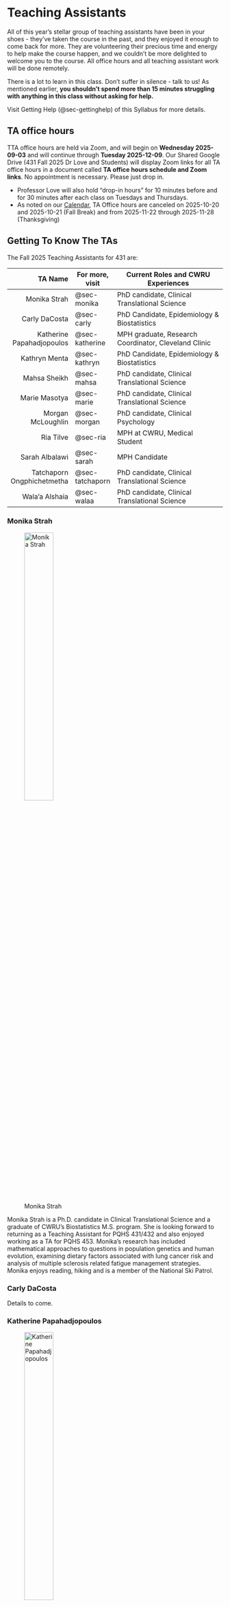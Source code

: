 # Teaching Assistants {#sec-teachingassistants}

All of this year's stellar group of teaching assistants have been in your shoes - they've taken the course in the past, and they enjoyed it enough to come back for more. They are volunteering their precious time and energy to help make the course happen, and we couldn't be more delighted to welcome you to the course. All office hours and all teaching assistant work will be done remotely.

There is a lot to learn in this class. Don't suffer in silence - talk to us! As mentioned earlier, **you shouldn't spend more than 15 minutes struggling with anything in this class without asking for help.**

Visit Getting Help (@sec-gettinghelp) of this Syllabus for more details.

## TA office hours

TTA office hours are held via Zoom, and will begin on **Wednesday 2025-09-03** and will continue through **Tuesday 2025-12-09**. Our Shared Google Drive (431 Fall 2025 Dr Love and Students) will display Zoom links for all TA office hours in a document called **TA office hours schedule and Zoom links**. No appointment is necessary. Please just drop in.

- Professor Love will also hold “drop-in hours” for 10 minutes before and for 30 minutes after each class on Tuesdays and Thursdays.
- As noted on our [Calendar](https://thomaselove.github.io/431-2025/calendar.html), TA Office hours are canceled on 2025-10-20 and 2025-10-21 (Fall Break) and from 2025-11-22 through 2025-11-28 (Thanksgiving)

## Getting To Know The TAs

The Fall 2025 Teaching Assistants for 431 are:

TA Name | For more, visit | Current Roles and CWRU Experiences
--------------: | ------------- | ------------------------------------------
Monika Strah | @sec-monika | PhD candidate, Clinical Translational Science
Carly DaCosta | @sec-carly | PhD Candidate, Epidemiology & Biostatistics
Katherine Papahadjopoulos | @sec-katherine | MPH graduate, Research Coordinator, Cleveland Clinic
Kathryn Menta | @sec-kathryn | PhD Candidate, Epidemiology & Biostatistics
Mahsa Sheikh | @sec-mahsa | PhD candidate, Clinical Translational Science
Marie Masotya | @sec-marie | PhD candidate, Clinical Translational Science
Morgan McLoughlin | @sec-morgan | PhD candidate, Clinical Psychology
Ria Tilve | @sec-ria | MPH at CWRU, Medical Student
Sarah Albalawi | @sec-sarah | MPH Candidate
Tatchaporn Ongphichetmetha | @sec-tatchaporn | PhD candidate, Clinical Translational Science
Wala'a Alshaia | @sec-walaa | PhD candidate, Clinical Translational Science

### Monika Strah {#sec-monika}

![Monika Strah](images/Monika_Strah.png){width=40%}

Monika Strah is a Ph.D. candidate in Clinical Translational Science and a graduate of CWRU's Biostatistics M.S. program. She is looking forward to returning as a Teaching Assistant for PQHS 431/432 and also enjoyed working as a TA for PQHS 453. Monika’s research has included mathematical approaches to questions in population genetics and human evolution, examining dietary factors associated with lung cancer risk and analysis of multiple sclerosis related fatigue management strategies. Monika enjoys reading, hiking and is a member of the National Ski Patrol.

### Carly DaCosta {#sec-carly}

Details to come.

### Katherine Papahadjopoulos {#sec-katherine}

![Katherine Papahadjopoulos](images/Katherine_Papahadjopoulos.png){width=40%}

Katherine Papahadjopoulos is a recent graduate of CWRU’s IGS MPH program with concentrations in Population Health Research and Health Promotion & Disease Prevention. She is currently a Research Coordinator at the Cleveland Clinic in the Pediatric Cardiology department. The skills and knowledge she obtained from 431/432 have been instrumental in her work and research. Outside of work and research, Katherine enjoys photography, cooking, traveling, reading, and playing with her dogs.

### Kathryn Menta {#sec-kathryn}

![Kathryn Menta](images/Kathryn_Menta.png){width=40%}

Kathryn Menta is a third year PhD student in Epidemiology and Biostatistics within the Department of Population & Quantitative Health Sciences. She worked as a crime scene investigator and forensic DNA technician for about seven years before returning to school to complete a new BS in mathematics and statistics at the University of Missouri, Kansas City. She then completed both a Master’s in mathematics and a Master’s in statistics at the same institution before coming to CWRU to start her PhD. Her current research is in dynamic treatment regimens focusing on clinical decision making for multiple sclerosis drug treatments. Outside of school, Kathryn enjoys spending time with her husband and two cats, crafting, and binge watching numerous true crime shows and podcasts. 


### Mahsa Sheikh {#sec-mahsa}

![Mahsa Sheikh](images/Mahsa_Sheikh.png){width=40%}

Seyyedeh Mahsa Sheikholeslamian, DDS, MSc, is a second-year PhD student in
Clinical Translational Science at the Department of Quantitative and Population Health Sciences, Case Western Reserve University. She has worked with the Evidence Foundation on methodology research, contributing to projects involving critical appraisal, data extraction, interpretation of complex results, and preparing guidelines and evidence summaries for decision-making. Before joining the CTS program, she earned her DDS from Guilan University of Medical Sciences and a master’s degree in Restorative Dentistry from Shahid Beheshti University of Medical Sciences. She also has nearly a decade of experience teaching as an assistant professor in dental schools. This semester, she looks forward to supporting students in PQHS/CRSP/MPHP 431 as a teaching assistant. Outside of academics, she enjoys cooking Persian food, visiting museums, and spending time with her daughter and spouse.


### Marie Masotya {#sec-marie}

![Marie Masotya](images/Marie_Masotya.png){width=40%}

Details to come.

### Morgan McLoughlin {#sec-morgan}

Details to come.

### Ria Tilve {#sec-ria}

![Ria Tilve](images/Ria_Tilve.png){width=40%}

Ria Tilve is a third year medical student at CWRU. After completing her bachelor’s in Biochemistry, she obtained her MPH in Population Health Research at CWRU. Her current research focuses on musculoskeletal health and biomedical imaging. Ria took 431 and 432 during the 2021-2022 school year, and she is applying those skills in her research projects. Outside of studying, Ria enjoys spending time with her family, running, watching sports, and exploring new places.


### Sarah Albalawi {#sec-sarah}

![Sarah Albalawi](images/Sarah_Albalawi.png){width=40%}

Sarah Albalawi is in the MPH program in the department of Population and Quanitative Health Sciences. She completed her undergraduate studies in Dental Medicine at King Saud University in Saudi Arabia. Her research interests are oral health outcomes among medically compromised patients and the mobilization of rural dental care services. She loves baking sweets, appreciating art at galleries, and photographing nature.

### Tatchaporn Ongphichetmetha {#sec-tatchaporn}

Details to come.

### Walaa Alshaia {#sec-walaa}

Details to come.

